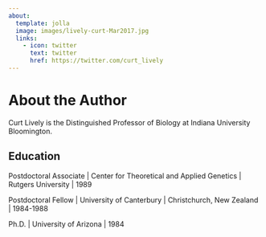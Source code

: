 ```yaml
---
about:
  template: jolla
  image: images/lively-curt-Mar2017.jpg
  links:
    - icon: twitter
      text: twitter
      href: https://twitter.com/curt_lively
---
```


# About the Author {.unnumbered}

Curt Lively is the Distinguished Professor of Biology at Indiana University Bloomington. 

## Education

Postdoctoral Associate | Center for Theoretical and Applied Genetics | Rutgers University | 1989

Postdoctoral Fellow | University of Canterbury | Christchurch, New Zealand | 1984-1988

Ph.D. | University of Arizona | 1984